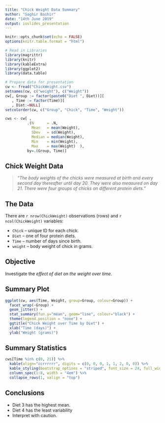 ```yaml
---
title: "Chick Weight Data Summary"
author: "Saghir Bashir"
date: "14th June 2019"
output: ioslides_presentation
---
```


```r
knitr::opts_chunk$set(echo = FALSE)
options(knitr.table.format = "html")

# Read in Libraries
library(magrittr)
library(knitr)
library(kableExtra)
library(ggplot2)
library(data.table)

# Prepare data for presentation
cw <- fread("ChickWeight.csv")
setnames(cw, c("weight"), c("Weight"))
cw[, Group := factor(paste0("Diet ", Diet))][
   , Time := factor(Time)][
   , Diet:=NULL]
setcolorder(cw, c("Group", "Chick", "Time", "Weight"))

cws <- cw[ ,
          .(N      = .N, 
            Mean   = mean(Weight),
            SDev   = sd(Weight),
            Median = median(Weight),
            Min    = min(Weight),
            Max    = max(Weight)  ),
          by=.(Group, Time)]
```

## Chick Weight Data

> *"The body weights of the chicks were measured at birth and every second day thereafter 
until day 20. They were also measured on day 21. There were four groups of chicks on 
different protein diets."*

## The Data

There are `r nrow(ChickWeight)` observations (rows) and `r ncol(ChickWeight)` variables:

- `Chick` -- unique ID for each chick. 
- `Diet` -- one of four protein diets. 
- `Time` --  number of days since birth. 
- `weight` -- body weight of chick in grams.

## Objective

Investigate the *effect of diet on the weight over time*.

## Summary Plot

```r
ggplot(cw, aes(Time, Weight, group=Group, colour=Group)) +
  facet_wrap(~Group) +
  geom_jitter() +
  stat_summary(fun.y="mean", geom="line", colour="black") +
  theme(legend.position = "none") +
  ggtitle("Chick Weight over Time by Diet") + 
  xlab("Time (days)") +
  ylab("Weight (grams)")
```

## Summary Statistics

```r
cws[Time %in% c(0, 21)] %>% 
  kable(align="ccrrrrrr", digits = c(0, 0, 0, 1, 1, 2, 0, 0)) %>% 
  kable_styling(bootstrap_options = "striped", font_size = 24, full_width = TRUE) %>% 
  column_spec(1:8, width = "4em") %>% 
  collapse_rows(1, valign = "top")
```

## Conclusions

- Diet 3 has the highest mean.
- Diet 4 has the least variability
- Interpret with caution.
